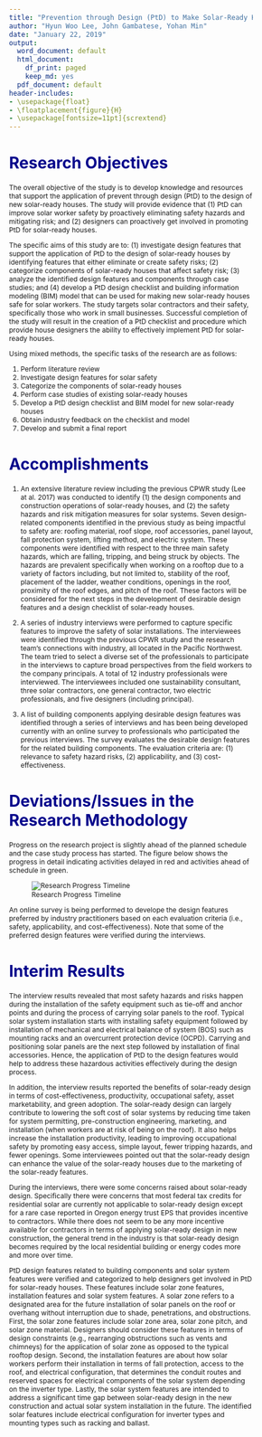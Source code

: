 ```yaml
---
title: "Prevention through Design (PtD) to Make Solar-Ready Houses Safe for Solar Workers"
author: "Hyun Woo Lee, John Gambatese, Yohan Min"
date: "January 22, 2019"
output:
  word_document: default
  html_document:
    df_print: paged
    keep_md: yes
  pdf_document: default
header-includes:
- \usepackage{float}
- \floatplacement{figure}{H}
- \usepackage[fontsize=11pt]{scrextend}
---
```


<style type="text/css">

body{ /* Normal  */
      font-size: 12px;
  }
td {  /* Table  */
  font-size: 8px;
}
h1.title {
  font-size: 38px;
  color: DarkRed;
}
h1 { /* Header 1 */
  font-size: 28px;
  color: DarkBlue;
}
h2 { /* Header 2 */
    font-size: 22px;
  color: DarkBlue;
}
h3 { /* Header 3 */
  font-size: 18px;
  font-family: "Times New Roman", Times, serif;
  color: DarkBlue;
}
code.r{ /* Code block */
    font-size: 12px;
}
pre { /* Code block - determines code spacing between lines */
    font-size: 14px;
}
</style>

# Research Objectives

The overall objective of the study is to develop knowledge and resources that support the application of prevent through design (PtD) to the design of new solar-ready houses. The study will provide evidence that (1) PtD can improve solar worker safety by proactively eliminating safety hazards and mitigating risk; and (2) designers can proactively get involved in promoting PtD for solar-ready houses.

The specific aims of this study are to: (1) investigate design features that support the application of PtD to the design of solar-ready houses by identifying features that either eliminate or create safety risks; (2) categorize components of solar-ready houses that affect safety risk; (3) analyze the identified design features and components through case studies; and (4) develop a PtD design checklist and building information modeling (BIM) model that can be used for making new solar-ready houses safe for solar workers. The study targets solar contractors and their safety, specifically those who work in small businesses. Successful completion of the study will result in the creation of a PtD checklist and procedure which provide house designers the ability to effectively implement PtD for solar-ready houses.

Using mixed methods, the specific tasks of the research are as follows:

1. Perform literature review
2. Investigate design features for solar safety
3. Categorize the components of solar-ready houses
4. Perform case studies of existing solar-ready houses
5. Develop a PtD design checklist and BIM model for new solar-ready houses
6. Obtain industry feedback on the checklist and model
7. Develop and submit a final report

# Accomplishments

1. An extensive literature review including the previous CPWR study (Lee at al. 2017) was conducted to identify (1) the design components and construction operations of solar-ready houses, and (2) the safety hazards and risk mitigation measures for solar systems. Seven design-related components identified in the previous study as being impactful to safety are: roofing material, roof slope, roof accessories, panel layout, fall protection system, lifting method, and electric system. These components were identified with respect to the three main safety hazards, which are falling, tripping, and being struck by objects. The hazards are prevalent specifically when working on a rooftop due to a variety of factors including, but not limited to, stability of the roof, placement of the ladder, weather conditions, openings in the roof, proximity of the roof edges, and pitch of the roof. These factors will be considered for the next steps in the development of desirable design features and a design checklist of solar-ready houses.

2. A series of industry interviews were performed to capture specific features to improve the safety of solar installations. The interviewees were identified through the previous CPWR study and the research team's connections with industry, all located in the Pacific Northwest. The team tried to select a diverse set of the professionals to participate in the interviews to capture broad perspectives from the field workers to the company principals. A total of 12 industry professionals were interviewed. The interviewees included one sustainability consultant, three solar contractors, one general contractor, two electric professionals, and five designers (including principal).

3. A list of building components applying desirable design features was identified through a series of interviews and has been being developed currently with an online survey to professionals who participated the previous interviews. The survey evaluates the desirable design features for the related building components. The evaluation criteria are: (1) relevance to safety hazard risks, (2) applicability, and (3) cost-effectiveness.


# Deviations/Issues in the Research Methodology

Progress on the research project is slightly ahead of the planned schedule and the case study process has started. The figure below shows the progress in detail indicating activities delayed in red and activities ahead of schedule in green.

![Research Progress Timeline](progress.png)

An online survey is being performed to develope the design features preferred by industry practitioners based on each evaluation criteria (i.e., safety, applicability, and cost-effectiveness). Note that some of the preferred design features were verified during the interviews.

# Interim Results
The interview results revealed that most safety hazards and risks happen during the installation of the safety equipment such as tie-off and anchor points and during the process of carrying solar panels to the roof. Typical solar system installation starts with installing safety equipment followed by installation of mechanical and electrical balance of system (BOS) such as mounting racks and an overcurrent protection device (OCPD). Carrying and positioning solar panels are the next step followed by installation of final accessories. Hence, the application of PtD to the design features would help to address these hazardous activities effectively during the design process.

In addition, the interview results reported the benefits of solar-ready design in terms of cost-effectiveness, productivity, occupational safety, asset marketability, and green adoption. The solar-ready design can largely contribute to lowering the soft cost of solar systems by reducing time taken for system permitting, pre-construction engineering, marketing, and installation (when workers are at risk of being on the roof). It also helps increase the installation productivity, leading to improving occupational safety by promoting easy access, simple layout, fewer tripping hazards, and fewer openings. Some interviewees pointed out that the solar-ready design can enhance the value of the solar-ready houses due to the marketing of the solar-ready features.

During the interviews, there were some concerns raised about solar-ready design. Specifically there were concerns that most federal tax credits for residential solar are currently not applicable to solar-ready design except for a rare case reported in Oregon energy trust EPS that provides incentive to contractors. While there does not seem to be any more incentive available for contractors in terms of applying solar-ready design in new construction, the general trend in the industry is that solar-ready design becomes required by the local residential building or energy codes more and more over time.

PtD design features related to building components and solar system features were verified and categorized to help designers get involved in PtD for solar-ready houses. These features include solar zone features, installation features and solar system features. A solar zone refers to a designated area for the future installation of solar panels on the roof or overhang without interruption due to shade, penetrations, and obstructions. First, the solar zone features include solar zone area, solar zone pitch, and solar zone material. Designers should consider these features in terms of design constraints (e.g., rearranging obstructions such as vents and chimneys) for the application of solar zone as opposed to the typical rooftop design. Second, the installation features are about how solar workers perform their installation in terms of fall protection, access to the roof, and electrical configuration, that determines the conduit routes and reserved spaces for electrical components of the solar system depending on the inverter type. Lastly, the solar system features are intended to address a significant time gap between solar-ready design in the new construction and actual solar system installation in the future. The identified solar features include electrical configuration for inverter types and mounting types such as racking and ballast.
